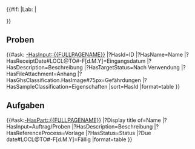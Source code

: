{{#if: {{{lab|}}}|Lab: {{{lab|}}}|<div class="pagebot-button" data-config='{
    "label": "{{#switch: {{USERLANGUAGECODE}}
       |de=Labor zuweisen
       |#default=Assign lab
    }}",
    "action": "edit-data",
    "params": {"categories": ["Category:OSW89d01b6ec9e9412aa6fadf244f59cc78"]}
}'></div>}}

== Proben ==
{{#ask: [[-HasInput::{{FULLPAGENAME}}]]
|?HasId=ID
|?HasName=Name
|?HasReceiptDate#LOCL@TO#-F[d.M.Y]=Eingangsdatum
|?HasDescription=Beschreibung
|?HasTargetStatus=Nach Verwendung
|?HasFileAttachment=Anhang
|?HasGhsClassification.HasImage#75px=Gefährdungen
|?HasSampleClassification=Eigenschaften
|sort=HasId
|format=table
}}

== Aufgaben ==
<!--<div class="pagebot-button" data-config='{ "params": {"categories": ["Category:Item"], "jsondata": {"label": [{"text": "test", "lang": "en"}]}} }'></div>-->
{{#ask:[[-HasPart::{{FULLPAGENAME}}]]
|?Display title of=Name
|?HasInput=Auftrag/Proben
|?HasDescription=Beschreibung
|?HasReferenceProcess=Vorlage
|?HasStatus=Status
|?Due date#LOCL@TO#-F[d.M.Y]=Fällig
<!--|sort=Due date-->
|format=table
}}